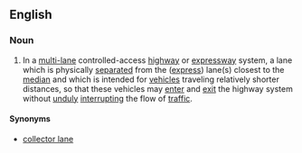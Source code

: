 ==English==

===Noun===
{{en-noun|head=[[local]] [[lane]]}}
{{wikipedia|Local-express lanes}}

# {{chiefly|US}} In a [[multi-]]lane controlled-access [[highway]] or [[expressway]] system, a lane which is physically [[separate]]d from the ([[express lane|express]]) lane(s) closest to the [[median]] and which is intended for [[vehicle]]s traveling relatively shorter distances, so that these vehicles may [[enter]] and [[exit]] the highway system without [[unduly]] [[interrupt]]ing the flow of [[traffic]].

====Synonyms====
*  [[collector lane]]